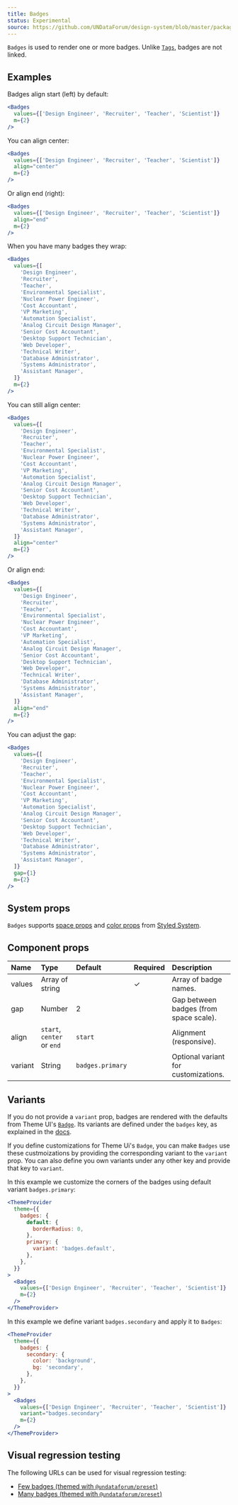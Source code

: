 ```yaml
---
title: Badges
status: Experimental
source: https://github.com/UNDataForum/design-system/blob/master/packages/components/src/badges.js
---
```


`Badges` is used to render one or more badges. Unlike
[`Tags`](/components/tags), badges are not linked.

## Examples

Badges align start (left) by default:

```jsx live
<Badges
  values={['Design Engineer', 'Recruiter', 'Teacher', 'Scientist']}
  m={2}
/>
```

You can align center:

```jsx live
<Badges
  values={['Design Engineer', 'Recruiter', 'Teacher', 'Scientist']}
  align="center"
  m={2}
/>
```

Or align end (right):

```jsx live
<Badges
  values={['Design Engineer', 'Recruiter', 'Teacher', 'Scientist']}
  align="end"
  m={2}
/>
```

When you have many badges they wrap:

```jsx live
<Badges
  values={[
    'Design Engineer',
    'Recruiter',
    'Teacher',
    'Environmental Specialist',
    'Nuclear Power Engineer',
    'Cost Accountant',
    'VP Marketing',
    'Automation Specialist',
    'Analog Circuit Design Manager',
    'Senior Cost Accountant',
    'Desktop Support Technician',
    'Web Developer',
    'Technical Writer',
    'Database Administrator',
    'Systems Administrator',
    'Assistant Manager',
  ]}
  m={2}
/>
```

You can still align center:

```jsx live
<Badges
  values={[
    'Design Engineer',
    'Recruiter',
    'Teacher',
    'Environmental Specialist',
    'Nuclear Power Engineer',
    'Cost Accountant',
    'VP Marketing',
    'Automation Specialist',
    'Analog Circuit Design Manager',
    'Senior Cost Accountant',
    'Desktop Support Technician',
    'Web Developer',
    'Technical Writer',
    'Database Administrator',
    'Systems Administrator',
    'Assistant Manager',
  ]}
  align="center"
  m={2}
/>
```

Or align end:

```jsx live
<Badges
  values={[
    'Design Engineer',
    'Recruiter',
    'Teacher',
    'Environmental Specialist',
    'Nuclear Power Engineer',
    'Cost Accountant',
    'VP Marketing',
    'Automation Specialist',
    'Analog Circuit Design Manager',
    'Senior Cost Accountant',
    'Desktop Support Technician',
    'Web Developer',
    'Technical Writer',
    'Database Administrator',
    'Systems Administrator',
    'Assistant Manager',
  ]}
  align="end"
  m={2}
/>
```

You can adjust the gap:

```jsx live
<Badges
  values={[
    'Design Engineer',
    'Recruiter',
    'Teacher',
    'Environmental Specialist',
    'Nuclear Power Engineer',
    'Cost Accountant',
    'VP Marketing',
    'Automation Specialist',
    'Analog Circuit Design Manager',
    'Senior Cost Accountant',
    'Desktop Support Technician',
    'Web Developer',
    'Technical Writer',
    'Database Administrator',
    'Systems Administrator',
    'Assistant Manager',
  ]}
  gap={1}
  m={2}
/>
```

## System props

`Badges` supports [space props](https://styled-system.com/api#space) and
[color props](https://styled-system.com/api#color) from
[Styled System](https://styled-system.com/).

## Component props

| Name    | Type                       | Default          | Required | Description                            |
| :------ | :------------------------- | :--------------- | :------- | :------------------------------------- |
| values  | Array of string            |                  | ✓        | Array of badge names.                  |
| gap     | Number                     | 2                |          | Gap between badges (from space scale). |
| align   | `start`, `center` or `end` | `start`          |          | Alignment (responsive).                |
| variant | String                     | `badges.primary` |          | Optional variant for customizations.   |

## Variants

If you do not provide a `variant` prop, badges are rendered with the defaults
from Theme UI's
[`Badge`](https://github.com/system-ui/theme-ui/blob/master/packages/components/src/Badge.js).
Its variants are defined under the `badges` key, as explained in the
[docs](https://theme-ui.com/components/badge/).

If you define customizations for Theme Ui's `Badge`, you can make `Badges` use
these custmoizations by providing the corresponding variant to the `variant`
prop. You can also define you own variants under any other key and provide that
key to `variant`.

In this example we customize the corners of the badges using default variant
`badges.primary`:

```jsx live
<ThemeProvider
  theme={{
    badges: {
      default: {
        borderRadius: 0,
      },
      primary: {
        variant: 'badges.default',
      },
    },
  }}
>
  <Badges
    values={['Design Engineer', 'Recruiter', 'Teacher', 'Scientist']}
    m={2}
  />
</ThemeProvider>
```

In this example we define variant `badges.secondary` and apply it to `Badges`:

```jsx live
<ThemeProvider
  theme={{
    badges: {
      secondary: {
        color: 'background',
        bg: 'secondary',
      },
    },
  }}
>
  <Badges
    values={['Design Engineer', 'Recruiter', 'Teacher', 'Scientist']}
    variant="badges.secondary"
    m={2}
  />
</ThemeProvider>
```

## Visual regression testing

The following URLs can be used for visual regression testing:

- [Few badges (themed with `@undataforum/preset`)](/badges/few-badges)
- [Many badges (themed with `@undataforum/preset`)](/badges/many-badges)

